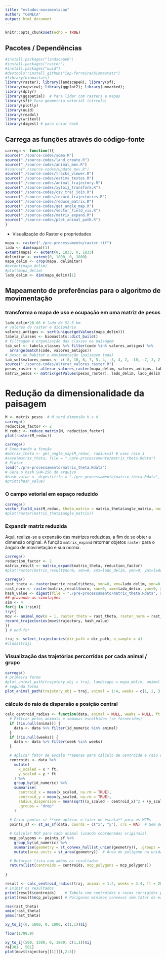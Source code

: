 ```yaml
---
title: "estudos-movimentacao"
author: "CeMECA"
output: html_document
---
```


```r
knitr::opts_chunk$set(echo = TRUE)
```

## Pacotes / Dependências

```r
#install.packages("landscapeR")
#install.packages("raster")
#install.packages("uuid")
#devtools::install_github("iep-ferreira/biomastats")
#library(biomastats)
library(raster); library(landscapeR); library(sf);
library(mapview); library(ggplot2); library(unmarked); 
library(dplyr)
library(ggspatial)  # Para lidar com rasters e mapas
library(sf)# Para geometria vetorial (círculo)
library(plotly)
library(uuid)
library(readxl)
library(writexl)
library(digest) # para criar hash
```


## Carrega as funções através do código-fonte

```r
carrega <- function(){
source("./source-codes/soma.R")
source("./source-codes/land_create.R")
source("./source-codes/animal_mov.R")
#source("./source-codes/update_mov.R")
source("./source-codes/tracks_viewer.R")
source("./source-codes/estima_testes.R")
source("./source-codes/animal_trajectory.R")  
source("./source-codes/xytoij_transform.R")
source("./source-codes/csv_traj_join.R")  
source("./source-codes/record_trajectories.R")  
source("./source-codes/reduce_matrix.R")  
source("./source-codes/get_angle_map.R")
source("./source-codes/vector_field_vis.R")  
source("./source-codes/matrix_expand.R")  
source("./source-codes/plot_animal_path.R")  
}
```


 - Visualização do Raster e propriedades

```r
mapa <- raster("./pre-processamento/raster.tif")
lado <- dim(mapa)[1]
extent(mapa) <- extent(0, 1833, 0, 1833)
delimitar <- extent(0, 1800, 0, 1800)
mapa_delim <- crop(mapa, delimitar)
#extent(mapa_delim)
#plot(mapa_delim)
lado_delim <- dim(mapa_delim)[1]
```


## Mapeamento de preferências para o algoritmo de movimentação

### transforma o mapa de uso e ocupação em uma matriz de pesos

```r
lado_delim*28.66 # lado de 52.5 km
# valores do raster e dicionário
valores_antigos <- sort(unique(getValues(mapa_delim)))
tabela_classes <- biomastats::dict_build()
# filtragem e organização das classes na paisagem
tab_sel <- tabela_classes %>% filter(code %in% valores_antigos) %>%
  arrange(match(code, valores_antigos))
# pesos de habitat e movimentação (paisagem toda)
tab_sel$valores_novos <- c(-8, 10, 8, 7, 5, 4, -3, 4, 2, -10, -7, 3, 2, 4, 2, 4)
source("./source-codes/alterar_valores_raster.R")  
pesos_raster <- alterar_valores_raster(mapa_delim, valores_antigos, tab_sel$valores_novos)  
matrix_pesos <- matrix(getValues(pesos_raster), lado_delim, lado_delim, byrow = TRUE)
```

# Redução da dimensionalidade da paisagem

```r
M <- matrix_pesos  # M terá dimensão H x W
carrega()
reduction_factor <- 2
M_reduc <- reduce_matrix(M, reduction_factor)
plot(raster(M_reduc))
```


```r
carrega()
# Executando a função
#matrix_theta <- get_angle_map(M_reduc, radius=3) # usei raio 3  
#save(matrix_theta, file = "./pre-processamento/matrix_theta.Rdata")
# Plotar
load("./pre-processamento/matrix_theta.Rdata")
# Gera o hash SHA-256 do arquivo
#hash_value <- digest(file = "./pre-processamento/matrix_theta.Rdata", algo = "sha256")
#print(hash_value)
```


### O campo vetorial em espaço reduzido

```r
carrega()
vector_field_vis(M_reduc, theta_matrix = matrix_theta$angle_matrix, norm_matrix = matrix_theta$norm_matrix, reduction_factor = reduction_factor, n_grid = 50, arrow_scale = 1/10)
#plot(raster(matrix_theta$angle_matrix))
```

### Expandir matriz reduzida

Aqui, realiza-se a expansão das matrizes reduzidas, a fim de se obter a dimensão original. A função `matrix_expand` retornar objetos `raster` para o ângulo de movinetação e sua norma. 

```r
carrega()
reduction_factor <- 2
matrix_result <- matrix_expand(matrix_theta, reduction_factor)
#plot(raster(matrix_result$norm, xmn=0, xmx=lado_delim, ymn=0, ymx=lado_delim))
```

```r
carrega()
rast_theta <- raster(matrix_result$theta, xmn=0, xmx=lado_delim, ymn=0, ymx=lado_delim)
rast_norm <- raster(matrix_result$norm, xmn=0, xmx=lado_delim, ymn=0, ymx=lado_delim)
hash_value <- digest(file = "./pre-processamento/matrix_theta.Rdata", algo = "sha256")
## gravando as simulações
sim <- 4
for(i in 1:sim){
try({
mov <- animal_mov(n = 1, raster_theta = rast_theta, raster_norm = rast_norm, time = 4, time_adapt = 0, where = "random", landscape_on = TRUE) 
record_trajectories(mov$trajectory, hash_value)
})
} # end-for
```


```r
traj <- select_trajectories(dir_path = dir_path, n_sample = 4)
#class(traj)
```

### Visualização das trajetórias percorridas por cada animal / grupo

```r
carrega()
# primeira forma
#plot_animal_path(trajetory_obj = traj, landscape = mapa_delim, animal = 1:4, weeks = c(1, 2, 3, 4))
# segunda forma 
plot_animal_path(trajetory_obj = traj, animal = 1:4, weeks = c(1, 2, 3, 4))
```

### cálculo do raio de dispersão e posição central 

```r
calc_centroid_radius <- function(data, animal = NULL, weeks = NULL, ft = 28.8/1000) {
  # Filtrar pelos animais e semanas escolhidos (se fornecidos)
  if (!is.null(animal)) {
    data <- data %>% filter(id_numeric %in% animal)
  }
  if (!is.null(weeks)) {
    data <- data %>% filter(week %in% weeks)
  }

  # Aplicar fator de escala **apenas para cálculo de centróide e raio de dispersão**
  centroids <- data %>%
    mutate(
      x_scaled = x * ft,
      y_scaled = y * ft
    ) %>%
    group_by(id_numeric) %>%
    summarise(
      centroid_x = mean(x_scaled, na.rm = TRUE),
      centroid_y = mean(y_scaled, na.rm = TRUE),
      radius_dispersion = mean(sqrt((x_scaled - centroid_x)^2 + (y_scaled - centroid_y)^2), na.rm = TRUE),
      .groups = "drop"
    )
  
  # Criar pontos sf **sem aplicar o fator de escala** para os MCPs
  points_sf <- st_as_sf(data, coords = c("x", "y"), crs = NA)  # Sem definir CRS

  # Calcular MCP para cada animal (usando coordenadas originais)
  mcp_polygons <- points_sf %>%
    group_by(id_numeric) %>%
    summarise(geometry = st_convex_hull(st_union(geometry)), .groups = "drop") %>%
    mutate(area_units = st_area(geometry))  # Área do polígono na unidade original dos dados

  # Retornar lista com ambos os resultados
  return(list(centroids = centroids, mcp_polygons = mcp_polygons))
  
}
```


```r
result <- calc_centroid_radius(traj, animal = 1:4, weeks = 3:4, ft = 28.8/1000)
# Exibir os resultados
print(result$centroids)    # Tabela com centróides e raios corrigidos pelo fator
print(result$mcp_polygons) # Polígonos mínimos convexos sem fator de escala
```







```r
res(rast_theta)
xmin(rast_theta)
ymax(rast_theta)

xy_to_ij(0, 1800, 0, 1800, c(1,1))$ij

floor(1799.9)

xy_to_ij(500, 1500, 0, 1800, c(1,1))$ij
ra[301 , 501]
plot(mov$trajectory[[1]][t,2:3])
```


